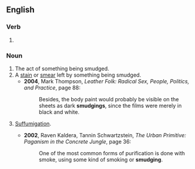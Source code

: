 ==English==

===Verb===
{{head|en|verb form}}

# {{present participle of|en|smudge|nocat=1}}

===Noun===
{{en-noun}}

# The act of something being smudged.
# A [[stain]] or [[smear]] left by something being smudged.
#* '''2004''', Mark Thompson, ''Leather Folk: Radical Sex, People, Politics, and Practice'', page 88:
#*: Besides, the body paint would probably be visible on the sheets as dark '''smudgings''', since the films were merely in black and white.
# {{lb|en|neopaganism}} [[suffumigation|Suffumigation]].
#* '''2002''', Raven Kaldera, ‎Tannin Schwartzstein, ''The Urban Primitive: Paganism in the Concrete Jungle'', page 36:
#*: One of the most common forms of purification is done with smoke, using some kind of smoking or '''smudging'''.